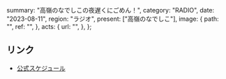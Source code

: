   summary: "高嶺のなでしこの夜遅くにごめん！",
  category: "RADIO",
  date: "2023-08-11",
  region: "ラジオ",
  present: ["高嶺のなでしこ"],
  image: {
    path: "",
    ref: "",
  },
  acts: {
    url: "",
  },
};

## リンク

- [公式スケジュール](https://takanenonadeshiko.jp/?p=1009)
